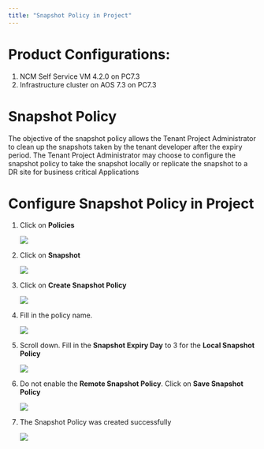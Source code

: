 ```yaml
---
title: "Snapshot Policy in Project"
---
```


# Product Configurations:

1.  NCM Self Service VM 4.2.0 on PC7.3
2.  Infrastructure cluster on AOS 7.3 on PC7.3

# Snapshot Policy

The objective of the snapshot policy allows the Tenant Project Administrator to clean up the snapshots taken by the
tenant developer after the expiry period.  The Tenant Project Administrator may choose to configure the snapshot policy 
to take the snapshot locally or replicate the snapshot to a DR site for business critical Applications

# Configure Snapshot Policy in Project

1.  Click on **Policies**

    ![](images/snapshot_policy_1.png)

2.  Click on **Snapshot**

    ![](images/snapshot_policy_2.png)

3.  Click on **Create Snapshot Policy**

    ![](images/snapshot_policy_3.png)

4.  Fill in the policy name.

    ![](images/snapshot_policy_4.png)

5.  Scroll down.  Fill in the **Snapshot Expiry Day** to 3 for the **Local Snapshot Policy**

    ![](images/snapshot_policy_5.png)

6.  Do not enable the **Remote Snapshot Policy**.  Click on **Save Snapshot Policy**

    ![](images/snapshot_policy_6.png)

7.  The Snapshot Policy was created successfully

    ![](images/snapshot_policy_7.png)



